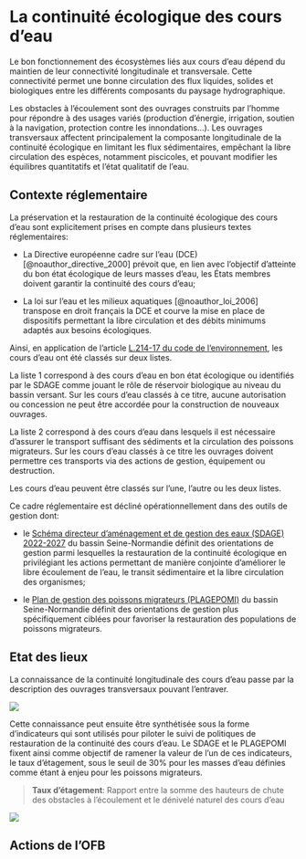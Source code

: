 # La continuité écologique des cours d'eau

Le bon fonctionnement des écosystèmes liés aux cours d'eau dépend du maintien de leur connectivité longitudinale et transversale. Cette connectivité permet une bonne circulation des flux liquides, solides et biologiques entre les différents composants du paysage hydrographique.

Les obstacles à l'écoulement sont des ouvrages construits par l'homme pour répondre à des usages variés (production d'énergie, irrigation, soutien à la navigation, protection contre les innondations...). Les ouvrages transversaux affectent principalement la composante longitudinale de la continuité écologique en limitant les flux sédimentaires, empêchant la libre circulation des espèces, notamment piscicoles, et pouvant modifier les équilibres quantitatifs et l'état qualitatif de l'eau.

## Contexte réglementaire

La préservation et la restauration de la continuité écologique des cours d'eau sont explicitement prises en compte dans plusieurs textes réglementaires:

-   La Directive européenne cadre sur l'eau (DCE) [@noauthor_directive_2000] prévoit que, en lien avec l'objectif d'atteinte du bon état écologique de leurs masses d'eau, les États membres doivent garantir la continuité des cours d'eau;

-   La loi sur l'eau et les milieux aquatiques [@noauthor_loi_2006] transpose en droit français la DCE et courve la mise en place de dispositifs permettant la libre circulation et des débits minimums adaptés aux besoins écologiques.

Ainsi, en application de l'article [L.214-17 du code de l'environnement](https://www.legifrance.gouv.fr/codes/article_lc/LEGIARTI000043975402/2022-04-18), les cours d'eau ont été classés sur deux listes.

La liste 1 correspond à des cours d'eau en bon état écologique ou identifiés par le SDAGE comme jouant le rôle de réservoir biologique au niveau du bassin versant. Sur les cours d'eau classés à ce titre, aucune autorisation ou concession ne peut être accordée pour la construction de nouveaux ouvrages.

La liste 2 correspond à des cours d'eau dans lesquels il est nécessaire d'assurer le transport suffisant des sédiments et la circulation des poissons migrateurs. Sur les cours d'eau classés à ce titre les ouvrages doivent permettre ces transports via des actions de gestion, équipement ou destruction.

Les cours d'eau peuvent être classés sur l'une, l'autre ou les deux listes.

Ce cadre réglementaire est décliné opérationnellement dans des outils de gestion dont:

-   le [Schéma directeur d'aménagement et de gestion des eaux (SDAGE) 2022-2027](https://www.eau-seine-normandie.fr/domaines-d-action/sdage) du bassin Seine-Normandie définit des orientations de gestion parmi lesquelles la restauration de la continuité écologique en privilégiant les actions permettant de manière conjointe d'améliorer le libre écoulement de l'eau, le transit sédimentaire et la libre circulation des organismes;

-   le [Plan de gestion des poissons migrateurs (PLAGEPOMI)](https://www.drieat.ile-de-france.developpement-durable.gouv.fr/poissons-migrateurs-le-plan-de-gestion-2022-2027-a4632.html) du bassin Seine-Normandie définit des orientations de gestion plus spécifiquement ciblées pour favoriser la restauration des populations de poissons migrateurs.

## Etat des lieux

La connaissance de la continuité longitudinale des cours d'eau passe par la description des ouvrages transversaux pouvant l'entraver.

![](medias/fig_1.png)

Cette connaissance peut ensuite être synthétisée sous la forme d'indicateurs qui sont utilisés pour piloter le suivi de politiques de restauration de la continuité des cours d'eau. Le SDAGE et le PLAGEPOMI fixent ainsi comme objectif de ramener la valeur de l'un de ces indicateurs, le taux d'étagement, sous le seuil de 30% pour les masses d'eau définies comme étant à enjeu pour les poissons migrateurs.

> **Taux d'étagement**: Rapport entre la somme des hauteurs de chute des obstacles à l'écoulement et le dénivelé naturel des cours d'eau

![](medias/fig_2.png)

## Actions de l'OFB
